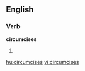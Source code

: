 
==English==

===Verb===
'''circumcises'''

# {{third-person singular of|[[circumcise]]}}

[[hu:circumcises]]
[[vi:circumcises]]